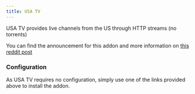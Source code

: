 ```yaml
---
title: USA TV
---
```




<StremioAddonButtons id="usa-tv" manifest="https://848b3516657c-usatv.baby-beamup.club/manifest.json" configurable={false}/> 

USA TV provides live channels from the US through HTTP streams (no torrents)

You can find the announcement for this addon and more information on [this reddit post](https://www.reddit.com/r/StremioAddons/comments/1e9vbvt/addon_watch_usa_live_tv/)

<h3>Configuration</h3>

As USA TV requires no configuration, simply use one of the links provided above to install the addon.